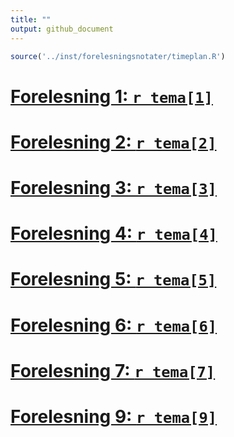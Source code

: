 ```yaml
---
title: ""
output: github_document
---
```


```r
source('../inst/forelesningsnotater/timeplan.R')
```

# [Forelesning 1: `r tema[1]`](Finansteori (SFB30820)_#1_introduksjon_og_overblikk.pdf)
# [Forelesning 2: `r tema[2]`](Finansteori (SFB30820)_#2_relevant_risiko_2_obj.pdf)
# [Forelesning 3: `r tema[3]`](Finansteori (SFB30820)_#3_relevant_risiko_3_N_obj.pdf)
# [Forelesning 4: `r tema[4]`](Finansteori (SFB30820)_#4_Effisiens.pdf)
# [Forelesning 5: `r tema[5]`](Finansteori (SFB30820)_#5_Kapitalverdimodellen.pdf)
# [Forelesning 6: `r tema[6]`](Finansteori (SFB30820)_#6_Langsiktige_finansieringsformer.pdf)
# [Forelesning 7: `r tema[7]`](Finansteori (SFB30820)_#7_Gjeldsgrad_og_risiko.pdf)
# [Forelesning 9: `r tema[9]`](Finansteori (SFB30820)_#8_Gjeldsgrad_og_verdi_i_perfekte_kapitalmarkeder.pdf)
